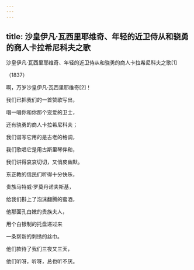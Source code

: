 ```yaml
---
---
---
```

title: 沙皇伊凡·瓦西里耶维奇、年轻的近卫侍从和骁勇的商人卡拉希尼科夫之歌
---



沙皇伊凡·瓦西里耶维奇、年轻的近卫侍从和骁勇的商人卡拉希尼科夫之歌[1]


（1837）

啊，万岁沙皇伊凡·瓦西里耶维奇[2]！

我们已把我们的一首赞歌写出，

唱一唱你和你那个宠爱的卫士，

还有骁勇的商人卡拉希尼科夫；

我们谱写它用的是古老的格调，

我们歌唱它是用古斯里琴伴和，

我们讲得哀哀切切，又俏皮幽默。

东正教的信民们听得十分快乐，

贵族马特威·罗莫丹诺夫斯基，

给我们斟上了泡沫翻腾的蜜酒，

他那面孔白嫩的贵族夫人，

用个白银制的托盘递过来

一条崭新的刺绣的丝巾。

他们款待了我们三夜又三天，

他们听呀，听呀，总也听不厌。